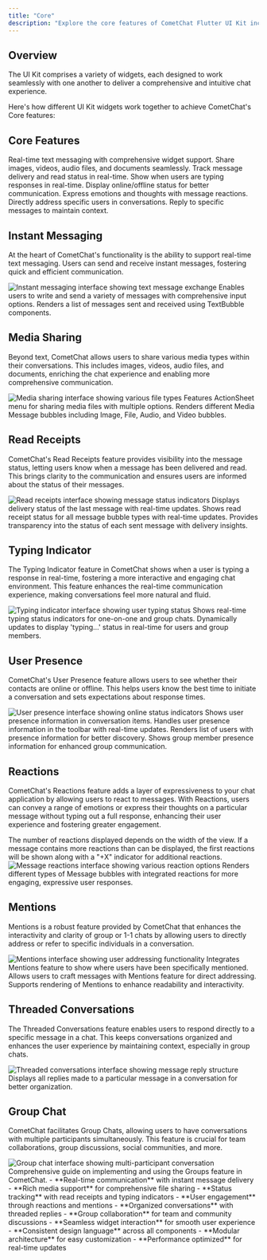```yaml
---
title: "Core"
description: "Explore the core features of CometChat Flutter UI Kit including instant messaging, media sharing, read receipts, typing indicators, user presence, reactions, mentions, and threaded conversations"
---
```


## Overview

The UI Kit comprises a variety of widgets, each designed to work seamlessly with one another to deliver a comprehensive and intuitive chat experience.

Here's how different UI Kit widgets work together to achieve CometChat's Core features:

## Core Features

<CardGroup cols={2}>
<Card title="Instant Messaging" icon="message" href="#instant-messaging">
  Real-time text messaging with comprehensive widget support.
</Card>

<Card title="Media Sharing" icon="image" href="#media-sharing">
  Share images, videos, audio files, and documents seamlessly.
</Card>

<Card title="Read Receipts" icon="check" href="#read-receipts">
  Track message delivery and read status in real-time.
</Card>

<Card title="Typing Indicator" icon="ellipsis" href="#typing-indicator">
  Show when users are typing responses in real-time.
</Card>

<Card title="User Presence" icon="user" href="#user-presence">
  Display online/offline status for better communication.
</Card>

<Card title="Reactions" icon="heart" href="#reactions">
  Express emotions and thoughts with message reactions.
</Card>

<Card title="Mentions" icon="at" href="#mentions">
  Directly address specific users in conversations.
</Card>

<Card title="Threaded Conversations" icon="code-merge" href="#threaded-conversations">
  Reply to specific messages to maintain context.
</Card>
</CardGroup>

## Instant Messaging

At the heart of CometChat's functionality is the ability to support real-time text messaging. Users can send and receive instant messages, fostering quick and efficient communication.

<Frame caption="Instant messaging interface with real-time text communication">
  <img src="/images/c8d76132-instant_messaging-153acaaca304981d6d2deccedb0b5a64.png" alt="Instant messaging interface showing text message exchange" />
</Frame>

<CardGroup cols={2}>
<Card title="MessageComposer" icon="square-pen" href="/ui-kit/flutter/message-composer">
  Enables users to write and send a variety of messages with comprehensive input options.
</Card>

<Card title="MessageList" icon="list" href="/ui-kit/flutter/message-list">
  Renders a list of messages sent and received using TextBubble components.
</Card>
</CardGroup>

## Media Sharing

Beyond text, CometChat allows users to share various media types within their conversations. This includes images, videos, audio files, and documents, enriching the chat experience and enabling more comprehensive communication.

<Frame caption="Media sharing interface with multiple file type support">
  <img src="/images/72b09eff-media_sharing-d3477aebf258102446bd6b75d48d179f.png" alt="Media sharing interface showing various file types" />
</Frame>

<CardGroup cols={2}>
<Card title="MessageComposer" icon="square-pen" href="/ui-kit/flutter/message-composer">
  Features ActionSheet menu for sharing media files with multiple options.
</Card>

<Card title="MessageList" icon="list" href="/ui-kit/flutter/message-list">
  Renders different Media Message bubbles including Image, File, Audio, and Video bubbles.
</Card>
</CardGroup>

## Read Receipts

CometChat's Read Receipts feature provides visibility into the message status, letting users know when a message has been delivered and read. This brings clarity to the communication and ensures users are informed about the status of their messages.

<Frame caption="Read receipts showing message delivery and read status">
  <img src="/images/56e7b43d-read_receipts-431ca6bda14a9fa0c5da29024b50b44d.png" alt="Read receipts interface showing message status indicators" />
</Frame>

<CardGroup cols={3}>
<Card title="Conversations" icon="comment" href="/ui-kit/flutter/conversations">
  Displays delivery status of the last message with real-time updates.
</Card>

<Card title="MessageList" icon="list" href="/ui-kit/flutter/message-list">
  Shows read receipt status for all message bubble types with real-time updates.
</Card>

<Card title="MessageInformation" icon="info" href="/ui-kit/flutter/message-information">
  Provides transparency into the status of each sent message with delivery insights.
</Card>
</CardGroup>

## Typing Indicator

The Typing Indicator feature in CometChat shows when a user is typing a response in real-time, fostering a more interactive and engaging chat environment. This feature enhances the real-time communication experience, making conversations feel more natural and fluid.

<Frame caption="Typing indicator showing real-time typing status">
  <img src="/images/8eb4a244-typing_indicator-267cbb99cf579b0f4dea0fd32a23ee2c.png" alt="Typing indicator interface showing user typing status" />
</Frame>

<CardGroup cols={2}>
<Card title="Conversations" icon="comment" href="/ui-kit/flutter/conversations">
  Shows real-time typing status indicators for one-on-one and group chats.
</Card>

<Card title="Message Header" icon="message" href="/ui-kit/flutter/message-header">
  Dynamically updates to display 'typing...' status in real-time for users and group members.
</Card>
</CardGroup>

## User Presence

CometChat's User Presence feature allows users to see whether their contacts are online or offline. This helps users know the best time to initiate a conversation and sets expectations about response times.

<Frame caption="User presence showing online/offline status">
  <img src="/images/af01bedd-user_presence-efd73539d116d43b00812aa7d9bd394a.png" alt="User presence interface showing online status indicators" />
</Frame>

<CardGroup cols={2}>
<Card title="Conversations" icon="comment" href="/ui-kit/flutter/conversations">
  Shows user presence information in conversation items.
</Card>

<Card title="Message Header" icon="message" href="/ui-kit/flutter/message-header">
  Handles user presence information in the toolbar with real-time updates.
</Card>

<Card title="Users" icon="users" href="/ui-kit/flutter/users">
  Renders list of users with presence information for better discovery.
</Card>

<Card title="Group Members" icon="user" href="/ui-kit/flutter/group-members">
  Shows group member presence information for enhanced group communication.
</Card>
</CardGroup>

## Reactions

CometChat's Reactions feature adds a layer of expressiveness to your chat application by allowing users to react to messages. With Reactions, users can convey a range of emotions or express their thoughts on a particular message without typing out a full response, enhancing their user experience and fostering greater engagement.

<Info>
  The number of reactions displayed depends on the width of the view. If a message contains more reactions than can be displayed, the first reactions will be shown along with a "+X" indicator for additional reactions.
</Info>

<Frame caption="Message reactions with expressive interaction options">
  <img src="/images/8141ced2-reactions-807aa18e4532b4d9897e9725a9282710.png" alt="Message reactions interface showing various reaction options" />
</Frame>

<Card title="MessageList" icon="list" href="/ui-kit/flutter/message-list">
  Renders different types of Message bubbles with integrated reactions for more engaging, expressive user responses.
</Card>

## Mentions

Mentions is a robust feature provided by CometChat that enhances the interactivity and clarity of group or 1-1 chats by allowing users to directly address or refer to specific individuals in a conversation.

<Frame caption="Mentions feature for direct user addressing">
  <img src="/images/4a0524b9-mentions-2899a43124b75d286a849e651e0d31a1.png" alt="Mentions interface showing user addressing functionality" />
</Frame>

<CardGroup cols={3}>
<Card title="Conversations" icon="comment" href="/ui-kit/flutter/conversations">
  Integrates Mentions feature to show where users have been specifically mentioned.
</Card>

<Card title="MessageComposer" icon="square-pen" href="/ui-kit/flutter/message-composer">
  Allows users to craft messages with Mentions feature for direct addressing.
</Card>

<Card title="MessageList" icon="list" href="/ui-kit/flutter/message-list">
  Supports rendering of Mentions to enhance readability and interactivity.
</Card>
</CardGroup>

## Threaded Conversations

The Threaded Conversations feature enables users to respond directly to a specific message in a chat. This keeps conversations organized and enhances the user experience by maintaining context, especially in group chats.

<Frame caption="Threaded conversations for organized message replies">
  <img src="/images/5aa62407-threads-5135ef6e5653ead9c01c9d9156f19108.png" alt="Threaded conversations interface showing message reply structure" />
</Frame>

<Card title="Threaded Messages" icon="code-branch" href="/ui-kit/flutter/threaded-messages-header">
  Displays all replies made to a particular message in a conversation for better organization.
</Card>

## Group Chat

CometChat facilitates Group Chats, allowing users to have conversations with multiple participants simultaneously. This feature is crucial for team collaborations, group discussions, social communities, and more.

<Frame caption="Group conversation interface with multiple participants">
  <img src="/images/ffe2f315-group_conversation-f76a00f56455ac91e1531ccd718fb487.png" alt="Group chat interface showing multi-participant conversation" />
</Frame>

<Card title="Groups Guide" icon="users" href="/ui-kit/flutter/groups">
  Comprehensive guide on implementing and using the Groups feature in CometChat.
</Card>

<AccordionGroup>
<Accordion title="Key Benefits">
  - **Real-time communication** with instant message delivery
  - **Rich media support** for comprehensive file sharing
  - **Status tracking** with read receipts and typing indicators
  - **User engagement** through reactions and mentions
  - **Organized conversations** with threaded replies
  - **Group collaboration** for team and community discussions
</Accordion>

<Accordion title="Widget Integration">
  - **Seamless widget interaction** for smooth user experience
  - **Consistent design language** across all components
  - **Modular architecture** for easy customization
  - **Performance optimized** for real-time updates
</Accordion>
</AccordionGroup>
